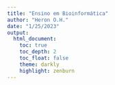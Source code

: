```yaml
---
title: "Ensino em Bioinformática"
author: "Heron O.H."
date: "1/25/2023"
output: 
  html_document:
    toc: true
    toc_depth: 2
    toc_float: false
    theme: darkly
    highlight: zenburn
---
```


